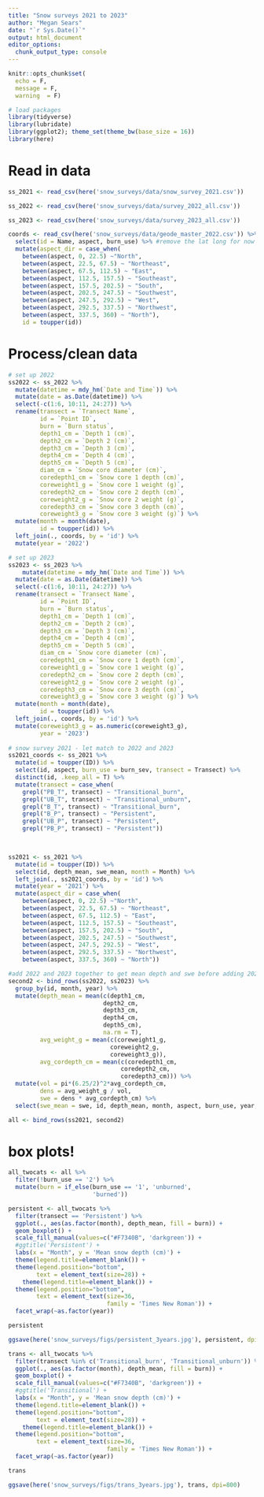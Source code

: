 ```yaml
---
title: "Snow surveys 2021 to 2023"
author: "Megan Sears"
date: "`r Sys.Date()`"
output: html_document
editor_options: 
  chunk_output_type: console
---
```


```r

knitr::opts_chunk$set(
  echo = F,
  message = F, 
  warning  = F)

# load packages
library(tidyverse)
library(lubridate)
library(ggplot2); theme_set(theme_bw(base_size = 16))
library(here)

```

# Read in data

```r

ss_2021 <- read_csv(here('snow_surveys/data/snow_survey_2021.csv'))

ss_2022 <- read_csv(here('snow_surveys/data/survey_2022_all.csv'))

ss_2023 <- read_csv(here('snow_surveys/data/survey_2023_all.csv'))

coords <- read_csv(here('snow_surveys/data/geode_master_2022.csv')) %>%
  select(id = Name, aspect, burn_use) %>% #remove the lat long for now
  mutate(aspect_dir = case_when(
    between(aspect, 0, 22.5) ~"North",
    between(aspect, 22.5, 67.5) ~ "Northeast",
    between(aspect, 67.5, 112.5) ~ "East",
    between(aspect, 112.5, 157.5) ~ "Southeast",
    between(aspect, 157.5, 202.5) ~ "South",
    between(aspect, 202.5, 247.5) ~ "Southwest",
    between(aspect, 247.5, 292.5) ~ "West",
    between(aspect, 292.5, 337.5) ~ "Northwest",
    between(aspect, 337.5, 360) ~ "North"),
    id = toupper(id))

```

# Process/clean data

```r

# set up 2022
ss2022 <- ss_2022 %>%
  mutate(datetime = mdy_hm(`Date and Time`)) %>%
  mutate(date = as.Date(datetime)) %>%
  select(-c(1:6, 10:11, 24:27)) %>%
  rename(transect = `Transect Name`,
         id = `Point ID`,
         burn = `Burn status`,
         depth1_cm = `Depth 1 (cm)`,
         depth2_cm = `Depth 2 (cm)`,
         depth3_cm = `Depth 3 (cm)`,
         depth4_cm = `Depth 4 (cm)`,
         depth5_cm = `Depth 5 (cm)`,
         diam_cm = `Snow core diameter (cm)`,
         coredepth1_cm = `Snow core 1 depth (cm)`,
         coreweight1_g = `Snow core 1 weight (g)`,
         coredepth2_cm = `Snow core 2 depth (cm)`,
         coreweight2_g = `Snow core 2 weight (g)`,
         coredepth3_cm = `Snow core 3 depth (cm)`,
         coreweight3_g = `Snow core 3 weight (g)`) %>%
  mutate(month = month(date),
         id = toupper(id)) %>%
  left_join(., coords, by = 'id') %>%
  mutate(year = '2022')

# set up 2023
ss2023 <- ss_2023 %>%
    mutate(datetime = mdy_hm(`Date and Time`)) %>%
  mutate(date = as.Date(datetime)) %>%
  select(-c(1:6, 10:11, 24:27)) %>%
  rename(transect = `Transect Name`,
         id = `Point ID`,
         burn = `Burn status`,
         depth1_cm = `Depth 1 (cm)`,
         depth2_cm = `Depth 2 (cm)`,
         depth3_cm = `Depth 3 (cm)`,
         depth4_cm = `Depth 4 (cm)`,
         depth5_cm = `Depth 5 (cm)`,
         diam_cm = `Snow core diameter (cm)`,
         coredepth1_cm = `Snow core 1 depth (cm)`,
         coreweight1_g = `Snow core 1 weight (g)`,
         coredepth2_cm = `Snow core 2 depth (cm)`,
         coreweight2_g = `Snow core 2 weight (g)`,
         coredepth3_cm = `Snow core 3 depth (cm)`,
         coreweight3_g = `Snow core 3 weight (g)`) %>%
  mutate(month = month(date),
         id = toupper(id)) %>%
  left_join(., coords, by = 'id') %>% 
  mutate(coreweight3_g = as.numeric(coreweight3_g),
         year = '2023')
  
# snow survey 2021 - let match to 2022 and 2023
ss2021_coords <- ss_2021 %>%
  mutate(id = toupper(ID)) %>%
  select(id, aspect, burn_use = burn_sev, transect = Transect) %>%
  distinct(id, .keep_all = T) %>%
  mutate(transect = case_when(
    grepl("PB_T", transect) ~ "Transitional_burn",
    grepl("UB_T", transect) ~ "Transitional_unburn",
    grepl("B_T", transect) ~ "Transitional_burn",
    grepl("B_P", transect) ~ "Persistent",
    grepl("UB_P", transect) ~ "Persistent",
    grepl("PB_P", transect) ~ "Persistent"))
  


ss2021 <- ss_2021 %>% 
  mutate(id = toupper(ID)) %>% 
  select(id, depth_mean, swe_mean, month = Month) %>%
  left_join(., ss2021_coords, by = 'id') %>%
  mutate(year = '2021') %>%
  mutate(aspect_dir = case_when(
    between(aspect, 0, 22.5) ~"North",
    between(aspect, 22.5, 67.5) ~ "Northeast",
    between(aspect, 67.5, 112.5) ~ "East",
    between(aspect, 112.5, 157.5) ~ "Southeast",
    between(aspect, 157.5, 202.5) ~ "South",
    between(aspect, 202.5, 247.5) ~ "Southwest",
    between(aspect, 247.5, 292.5) ~ "West",
    between(aspect, 292.5, 337.5) ~ "Northwest",
    between(aspect, 337.5, 360) ~ "North"))

#add 2022 and 2023 together to get mean depth and swe before adding 2021
second2 <- bind_rows(ss2022, ss2023) %>%
  group_by(id, month, year) %>%
  mutate(depth_mean = mean(c(depth1_cm,
                           depth2_cm,
                           depth3_cm,
                           depth4_cm,
                           depth5_cm),
                           na.rm = T),
         avg_weight_g = mean(c(coreweight1_g,
                             coreweight2_g,
                             coreweight3_g)),
         avg_cordepth_cm = mean(c(coredepth1_cm,
                                coredepth2_cm,
                                coredepth3_cm))) %>%
  mutate(vol = pi*(6.25/2)^2*avg_cordepth_cm,
         dens = avg_weight_g / vol,
         swe = dens * avg_cordepth_cm) %>%
  select(swe_mean = swe, id, depth_mean, month, aspect, burn_use, year, transect, aspect_dir)

all <- bind_rows(ss2021, second2)

```

# box plots!

```r

all_twocats <- all %>%
  filter(!burn_use == '2') %>%
  mutate(burn = if_else(burn_use == '1', 'unburned',
                        'burned'))

persistent <- all_twocats %>%
  filter(transect == 'Persistent') %>% 
  ggplot(., aes(as.factor(month), depth_mean, fill = burn)) +
  geom_boxplot() +
  scale_fill_manual(values=c("#F7340B", 'darkgreen')) +
  #ggtitle('Persistent') +
  labs(x = "Month", y = 'Mean snow depth (cm)') +
  theme(legend.title=element_blank()) +
  theme(legend.position="bottom",
        text = element_text(size=28)) +
    theme(legend.title=element_blank()) +
  theme(legend.position="bottom",
        text = element_text(size=36, 
                            family = 'Times New Roman')) +
  facet_wrap(~as.factor(year))

persistent

ggsave(here('snow_surveys/figs/persistent_3years.jpg'), persistent, dpi=800)

trans <- all_twocats %>%
  filter(transect %in% c('Transitional_burn', 'Transitional_unburn')) %>% 
  ggplot(., aes(as.factor(month), depth_mean, fill = burn)) +
  geom_boxplot() +
  scale_fill_manual(values=c("#F7340B", 'darkgreen')) +
  #ggtitle('Transitional') +
  labs(x = "Month", y = 'Mean snow depth (cm)') +
  theme(legend.title=element_blank()) +
  theme(legend.position="bottom",
        text = element_text(size=28)) +
    theme(legend.title=element_blank()) +
  theme(legend.position="bottom",
        text = element_text(size=36, 
                            family = 'Times New Roman')) +
  facet_wrap(~as.factor(year))

trans

ggsave(here('snow_surveys/figs/trans_3years.jpg'), trans, dpi=800)

```

